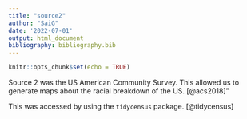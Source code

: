 ```yaml
---
title: "source2"
author: "SaiG"
date: '2022-07-01'
output: html_document
bibliography: bibliography.bib
---
```


```r
knitr::opts_chunk$set(echo = TRUE)
```

Source 2 was the US American Community Survey. This allowed us to generate maps about the racial breakdown of the US. [@acs2018]"

This was accessed by using the `tidycensus` package. [@tidycensus]

